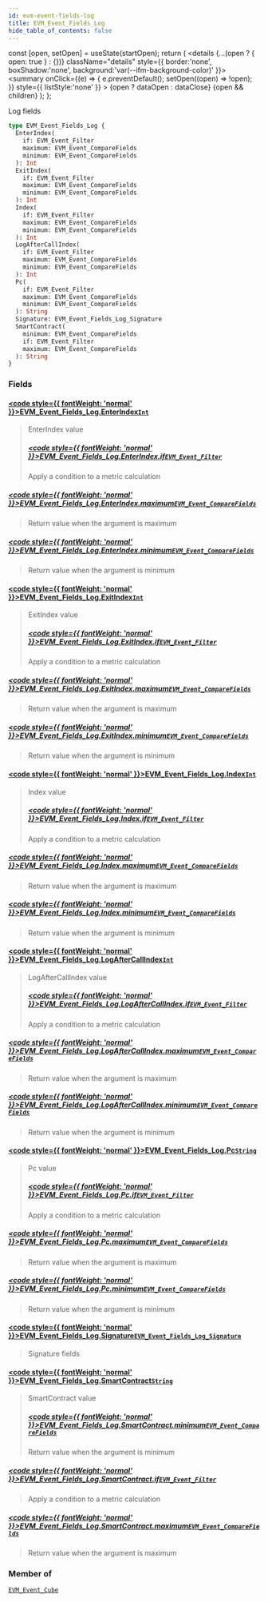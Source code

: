 ```yaml
---
id: evm-event-fields-log
title: EVM_Event_Fields_Log
hide_table_of_contents: false
---
```







  const [open, setOpen] = useState(startOpen);
  return (
    <details {...(open ? { open: true } : {})} className="details" style={{ border:'none', boxShadow:'none', background:'var(--ifm-background-color)' }}>
      <summary
        onClick={(e) => {
          e.preventDefault();
          setOpen((open) => !open);
        }}
        style={{ listStyle:'none' }}
      >
      {open ? dataOpen : dataClose}
      </summary>
      {open && children}
    </details>
  );
};




Log fields


```graphql
type EVM_Event_Fields_Log {
  EnterIndex(
    if: EVM_Event_Filter
    maximum: EVM_Event_CompareFields
    minimum: EVM_Event_CompareFields
  ): Int
  ExitIndex(
    if: EVM_Event_Filter
    maximum: EVM_Event_CompareFields
    minimum: EVM_Event_CompareFields
  ): Int
  Index(
    if: EVM_Event_Filter
    maximum: EVM_Event_CompareFields
    minimum: EVM_Event_CompareFields
  ): Int
  LogAfterCallIndex(
    if: EVM_Event_Filter
    maximum: EVM_Event_CompareFields
    minimum: EVM_Event_CompareFields
  ): Int
  Pc(
    if: EVM_Event_Filter
    maximum: EVM_Event_CompareFields
    minimum: EVM_Event_CompareFields
  ): String
  Signature: EVM_Event_Fields_Log_Signature
  SmartContract(
    minimum: EVM_Event_CompareFields
    if: EVM_Event_Filter
    maximum: EVM_Event_CompareFields
  ): String
}
```




### Fields

#### [<code style={{ fontWeight: 'normal' }}>EVM_Event_Fields_Log.<b>EnterIndex</b></code>](#)<Bullet />[`Int`](/docs/graphql-reference/scalars/int) <Badge class="secondary" text="scalar"/>
> EnterIndex value
> ##### [<code style={{ fontWeight: 'normal' }}>EVM_Event_Fields_Log.EnterIndex.<b>if</b></code>](#)<Bullet />[`EVM_Event_Filter`](/docs/graphql-reference/inputs/evm-event-filter) <Badge class="secondary" text="input"/>
> Apply a condition to a metric calculation
> 

##### [<code style={{ fontWeight: 'normal' }}>EVM_Event_Fields_Log.EnterIndex.<b>maximum</b></code>](#)<Bullet />[`EVM_Event_CompareFields`](/docs/graphql-reference/enums/evm-event-compare-fields) <Badge class="secondary" text="enum"/>
> Return value when the argument is maximum
> 

##### [<code style={{ fontWeight: 'normal' }}>EVM_Event_Fields_Log.EnterIndex.<b>minimum</b></code>](#)<Bullet />[`EVM_Event_CompareFields`](/docs/graphql-reference/enums/evm-event-compare-fields) <Badge class="secondary" text="enum"/>
> Return value when the argument is minimum
> 

#### [<code style={{ fontWeight: 'normal' }}>EVM_Event_Fields_Log.<b>ExitIndex</b></code>](#)<Bullet />[`Int`](/docs/graphql-reference/scalars/int) <Badge class="secondary" text="scalar"/>
> ExitIndex value
> ##### [<code style={{ fontWeight: 'normal' }}>EVM_Event_Fields_Log.ExitIndex.<b>if</b></code>](#)<Bullet />[`EVM_Event_Filter`](/docs/graphql-reference/inputs/evm-event-filter) <Badge class="secondary" text="input"/>
> Apply a condition to a metric calculation
> 

##### [<code style={{ fontWeight: 'normal' }}>EVM_Event_Fields_Log.ExitIndex.<b>maximum</b></code>](#)<Bullet />[`EVM_Event_CompareFields`](/docs/graphql-reference/enums/evm-event-compare-fields) <Badge class="secondary" text="enum"/>
> Return value when the argument is maximum
> 

##### [<code style={{ fontWeight: 'normal' }}>EVM_Event_Fields_Log.ExitIndex.<b>minimum</b></code>](#)<Bullet />[`EVM_Event_CompareFields`](/docs/graphql-reference/enums/evm-event-compare-fields) <Badge class="secondary" text="enum"/>
> Return value when the argument is minimum
> 

#### [<code style={{ fontWeight: 'normal' }}>EVM_Event_Fields_Log.<b>Index</b></code>](#)<Bullet />[`Int`](/docs/graphql-reference/scalars/int) <Badge class="secondary" text="scalar"/>
> Index value
> ##### [<code style={{ fontWeight: 'normal' }}>EVM_Event_Fields_Log.Index.<b>if</b></code>](#)<Bullet />[`EVM_Event_Filter`](/docs/graphql-reference/inputs/evm-event-filter) <Badge class="secondary" text="input"/>
> Apply a condition to a metric calculation
> 

##### [<code style={{ fontWeight: 'normal' }}>EVM_Event_Fields_Log.Index.<b>maximum</b></code>](#)<Bullet />[`EVM_Event_CompareFields`](/docs/graphql-reference/enums/evm-event-compare-fields) <Badge class="secondary" text="enum"/>
> Return value when the argument is maximum
> 

##### [<code style={{ fontWeight: 'normal' }}>EVM_Event_Fields_Log.Index.<b>minimum</b></code>](#)<Bullet />[`EVM_Event_CompareFields`](/docs/graphql-reference/enums/evm-event-compare-fields) <Badge class="secondary" text="enum"/>
> Return value when the argument is minimum
> 

#### [<code style={{ fontWeight: 'normal' }}>EVM_Event_Fields_Log.<b>LogAfterCallIndex</b></code>](#)<Bullet />[`Int`](/docs/graphql-reference/scalars/int) <Badge class="secondary" text="scalar"/>
> LogAfterCallIndex value
> ##### [<code style={{ fontWeight: 'normal' }}>EVM_Event_Fields_Log.LogAfterCallIndex.<b>if</b></code>](#)<Bullet />[`EVM_Event_Filter`](/docs/graphql-reference/inputs/evm-event-filter) <Badge class="secondary" text="input"/>
> Apply a condition to a metric calculation
> 

##### [<code style={{ fontWeight: 'normal' }}>EVM_Event_Fields_Log.LogAfterCallIndex.<b>maximum</b></code>](#)<Bullet />[`EVM_Event_CompareFields`](/docs/graphql-reference/enums/evm-event-compare-fields) <Badge class="secondary" text="enum"/>
> Return value when the argument is maximum
> 

##### [<code style={{ fontWeight: 'normal' }}>EVM_Event_Fields_Log.LogAfterCallIndex.<b>minimum</b></code>](#)<Bullet />[`EVM_Event_CompareFields`](/docs/graphql-reference/enums/evm-event-compare-fields) <Badge class="secondary" text="enum"/>
> Return value when the argument is minimum
> 

#### [<code style={{ fontWeight: 'normal' }}>EVM_Event_Fields_Log.<b>Pc</b></code>](#)<Bullet />[`String`](/docs/graphql-reference/scalars/string) <Badge class="secondary" text="scalar"/>
> Pc value
> ##### [<code style={{ fontWeight: 'normal' }}>EVM_Event_Fields_Log.Pc.<b>if</b></code>](#)<Bullet />[`EVM_Event_Filter`](/docs/graphql-reference/inputs/evm-event-filter) <Badge class="secondary" text="input"/>
> Apply a condition to a metric calculation
> 

##### [<code style={{ fontWeight: 'normal' }}>EVM_Event_Fields_Log.Pc.<b>maximum</b></code>](#)<Bullet />[`EVM_Event_CompareFields`](/docs/graphql-reference/enums/evm-event-compare-fields) <Badge class="secondary" text="enum"/>
> Return value when the argument is maximum
> 

##### [<code style={{ fontWeight: 'normal' }}>EVM_Event_Fields_Log.Pc.<b>minimum</b></code>](#)<Bullet />[`EVM_Event_CompareFields`](/docs/graphql-reference/enums/evm-event-compare-fields) <Badge class="secondary" text="enum"/>
> Return value when the argument is minimum
> 

#### [<code style={{ fontWeight: 'normal' }}>EVM_Event_Fields_Log.<b>Signature</b></code>](#)<Bullet />[`EVM_Event_Fields_Log_Signature`](/docs/graphql-reference/objects/evm-event-fields-log-signature) <Badge class="secondary" text="object"/>
> Signature fields
> 

#### [<code style={{ fontWeight: 'normal' }}>EVM_Event_Fields_Log.<b>SmartContract</b></code>](#)<Bullet />[`String`](/docs/graphql-reference/scalars/string) <Badge class="secondary" text="scalar"/>
> SmartContract value
> ##### [<code style={{ fontWeight: 'normal' }}>EVM_Event_Fields_Log.SmartContract.<b>minimum</b></code>](#)<Bullet />[`EVM_Event_CompareFields`](/docs/graphql-reference/enums/evm-event-compare-fields) <Badge class="secondary" text="enum"/>
> Return value when the argument is minimum
> 

##### [<code style={{ fontWeight: 'normal' }}>EVM_Event_Fields_Log.SmartContract.<b>if</b></code>](#)<Bullet />[`EVM_Event_Filter`](/docs/graphql-reference/inputs/evm-event-filter) <Badge class="secondary" text="input"/>
> Apply a condition to a metric calculation
> 

##### [<code style={{ fontWeight: 'normal' }}>EVM_Event_Fields_Log.SmartContract.<b>maximum</b></code>](#)<Bullet />[`EVM_Event_CompareFields`](/docs/graphql-reference/enums/evm-event-compare-fields) <Badge class="secondary" text="enum"/>
> Return value when the argument is maximum
> 



### Member of

[`EVM_Event_Cube`](/docs/graphql-reference/objects/evm-event-cube)  <Badge class="secondary" text="object"/>

